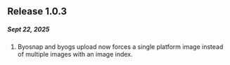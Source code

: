 ## Release 1.0.3
##### Sept 22, 2025

1. Byosnap and byogs upload now forces a single platform image instead of multiple images with an image index.
